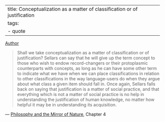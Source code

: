 
---
title: Conceptualization as a matter of classification or of justification
tags:
 - quote
---

[Author](/docs/phil/Richard Rorty.html)

> Shall we take conceptualization as a matter of classification or of justification? Sellars can say that he will give up the term concept to those who wish to endow record-changers or their protoplasmic counterparts with concepts, as long as he can have some other term to indicate what we have when we can place classifications in relation to other classifications in the way language-users do when they argue about what class a given item should fall in. Once again, Sellars falls back on saying that justification is a matter of social practice, and that everything which is not a matter of social practice is no help in understanding the justification of human knowledge, no matter how helpful it may be in understanding its acquisition.

 — [Philosophy and the Mirror of Nature](/docs/phil/Philosophy and the Mirror of Nature.html), Chapter 4